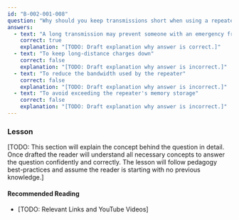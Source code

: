 ```yaml
---
id: "B-002-001-008"
question: "Why should you keep transmissions short when using a repeater?"
answers:
  - text: "A long transmission may prevent someone with an emergency from using the repeater"
    correct: true
    explanation: "[TODO: Draft explanation why answer is correct.]"
  - text: "To keep long-distance charges down"
    correct: false
    explanation: "[TODO: Draft explanation why answer is incorrect.]"
  - text: "To reduce the bandwidth used by the repeater"
    correct: false
    explanation: "[TODO: Draft explanation why answer is incorrect.]"
  - text: "To avoid exceeding the repeater's memory storage"
    correct: false
    explanation: "[TODO: Draft explanation why answer is incorrect.]"
---
```


### Lesson

[TODO: This section will explain the concept behind the question in detail. Once drafted the reader will understand all necessary concepts to answer the question confidently and correctly. The lesson will follow pedagogy best-practices and assume the reader is starting with no previous knowledge.]

#### Recommended Reading

- [TODO: Relevant Links and YouTube Videos]
